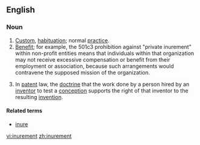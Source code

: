 ==English==

===Noun===
{{en-noun}}

# [[custom|Custom]], [[habituation]]; normal [[practice]].
# [[benefit|Benefit]]; for example, the 501c3 prohibition against "private inurement" within non-profit entities means that individuals within that organization may not receive excessive compensation or benefit from their employment or association, because such arrangements would contravene the supposed mission of the organization.
# {{context|legal|lang=en}} In [[patent]] law, the [[doctrine]] that the work done by a person hired by an [[inventor]] to test a [[conception]] supports the right of that inventor to the resulting [[invention]].

====Related terms====
*[[inure]]

[[vi:inurement]]
[[zh:inurement]]